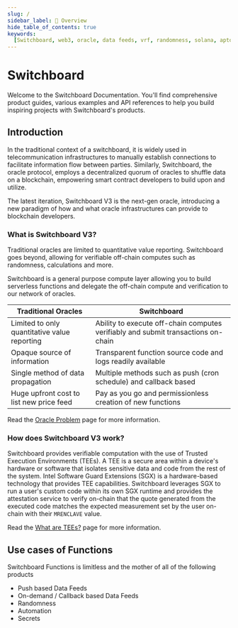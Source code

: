```yaml
---
slug: /
sidebar_label: 🔌 Overview
hide_table_of_contents: true
keywords:
  [Switchboard, web3, oracle, data feeds, vrf, randomness, solana, aptos, near]
---
```


# Switchboard

Welcome to the Switchboard Documentation. You'll find comprehensive product guides, 
various examples and API references to help you build inspiring projects with 
Switchboard's products.

## Introduction

In the traditional context of a switchboard, it is widely used in telecommunication 
infrastructures to manually establish connections to facilitate information flow 
between parties. Similarly, Switchboard, the oracle protocol, employs a decentralized 
quorum of oracles to shuffle data on a blockchain, empowering smart contract developers 
to build upon and utilize.

The latest iteration, Switchboard V3 is the next-gen oracle, introducing a new 
paradigm of how and what oracle infrastructures can provide to blockchain developers.

### What is Switchboard V3?

Traditional oracles are limited to quantitative value reporting. Switchboard goes 
beyond, allowing for verifiable off-chain computes such as randomness, calculations 
and more.

Switchboard is a general purpose compute layer allowing you to build serverless
functions and delegate the off-chain compute and verification to our network of
oracles.

| Traditional Oracles                          | Switchboard                                                                       |
|----------------------------------------------|-----------------------------------------------------------------------------------|
| Limited to only quantitative value reporting | Ability to execute off-chain computes verifiably and submit transactions on-chain |
| Opaque source of information                 | Transparent function source code and logs readily available                       |
| Single method of data propagation            | Multiple methods such as push (cron schedule) and callback based                  |
| Huge upfront cost to list new price feed     | Pay as you go and permissionless creation of new functions                        |

Read the [Oracle Problem](/the-oracle-problem) page for more information.

### How does Switchboard V3 work?

Switchboard provides verifiable computation with the use of Trusted Execution
Environments (TEEs). A TEE is a secure area within a device's hardware or
software that isolates sensitive data and code from the rest of the system.
Intel Software Guard Extensions (SGX) is a hardware-based technology that
provides TEE capabilities. Switchboard leverages SGX to run a user's custom code
within its own SGX runtime and provides the attestation service to verify
on-chain that the quote generated from the executed code matches the expected
measurement set by the user on-chain with their `MRENCLAVE` value.

Read the [What are TEEs?](/tee) page for more information.

## Use cases of Functions

Switchboard Functions is limitless and the mother of all of the following products
- Push based Data Feeds
- On-demand / Callback based Data Feeds
- Randomness
- Automation
- Secrets
